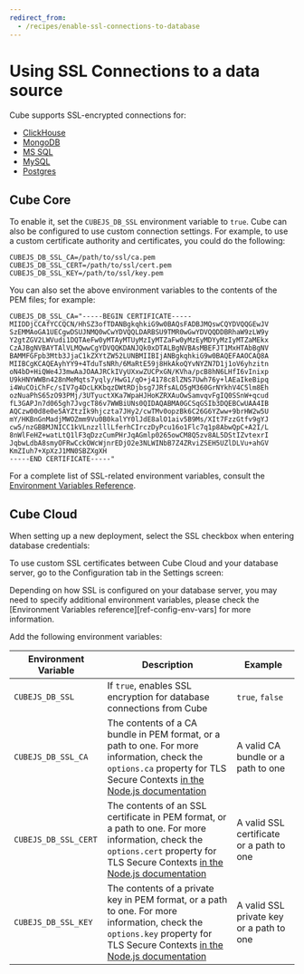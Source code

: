 ```yaml
---
redirect_from:
  - /recipes/enable-ssl-connections-to-database
---
```


# Using SSL Connections to a data source

Cube supports SSL-encrypted connections for:

- [ClickHouse][ref-config-db-clickhouse]
- [MongoDB][ref-config-db-mongodb]
- [MS SQL][ref-config-db-mssql]
- [MySQL][ref-config-db-mysql]
- [Postgres][ref-config-db-postgres]

## Cube Core

To enable it, set the `CUBEJS_DB_SSL` environment variable to `true`. Cube can
also be configured to use custom connection settings. For example, to use a
custom certificate authority and certificates, you could do the following:

```dotenv
CUBEJS_DB_SSL_CA=/path/to/ssl/ca.pem
CUBEJS_DB_SSL_CERT=/path/to/ssl/cert.pem
CUBEJS_DB_SSL_KEY=/path/to/ssl/key.pem
```

You can also set the above environment variables to the contents of the PEM
files; for example:

```dotenv
CUBEJS_DB_SSL_CA="-----BEGIN CERTIFICATE-----
MIIDDjCCAfYCCQCN/HhSZ3ofTDANBgkqhkiG9w0BAQsFADBJMQswCQYDVQQGEwJV
SzEMMAoGA1UECgwDSUJNMQ0wCwYDVQQLDARBSU9TMR0wGwYDVQQDDBRhaW9zLW9y
Y2gtZGV2LWVudi1DQTAeFw0yMTAyMTUyMzIyMTZaFw0yMzEyMDYyMzIyMTZaMEkx
CzAJBgNVBAYTAlVLMQwwCgYDVQQKDANJQk0xDTALBgNVBAsMBEFJT1MxHTAbBgNV
BAMMFGFpb3Mtb3JjaC1kZXYtZW52LUNBMIIBIjANBgkqhkiG9w0BAQEFAAOCAQ8A
MIIBCgKCAQEAyhYY9+4TduTsNRh/6MaRtE59j8HkAkoQYvNYZN7D1j1oV6yhzitn
oN4bD+HiQWe4J3mwAaJOAAJRCkIVyUXxwZUCPxGN/KVha/pcB8hN6LHfI6vInixp
U9kHNYWWBn428nMeMqts7yqly/HwG1/qO+j4178c8lZNS7Uwh76y+lAEaIkeBipq
i4WuCOiChFc/sIV7g4DcLKKbqzDWtRDjbsg7JRfsALO5gM360GrNYkhV4C5lm8Eh
ozNuaPhS65zO93PMj/3UTyuctXKa7WpaHJHoKZRXAuOwSamvqvFgIQ0SSnW+qcud
fL3GAPJn7d065gh7JvgcT86v7WWBiUNs0QIDAQABMA0GCSqGSIb3DQEBCwUAA4IB
AQCzw00d8e0e5AYZtzIk9hjczta7JHy2/cwTMv0opzBk6C26G6YZww+9brHW2w5U
mY/HKBnGnMadjMWOZmm9Vu0B0kalYY0lJdE8alO1aiv5B9Ms/XIt7FzzGtfv9gYJ
cw5/nzGBBMJNICC1kVLnzzlllLferhCIrczDyPcu16o1Flc7q1p8AbwQpC+A2I/L
8nWlFeHZ+watLtQ1lF3qDzzCumPHrJqAGmlp0265owCM8Q5zv8AL5DStIZvtexrI
JqbwLdbA8smyOFRwCckOWcWjnrEDjO2e3NLWINbB7Z4ZRviZSEH5UZlDLVu+ahGV
KmZIuh7+XpXzJ1MN0SBZXgXH
-----END CERTIFICATE-----"
```

For a complete list of SSL-related environment variables, consult the
[Environment Variables Reference][ref-env-var].

## Cube Cloud

When setting up a new deployment, select the SSL checkbox when entering database
credentials:

<Screenshot
  alt="Cube Cloud Database Connection Screen for Postgres"
  src="https://ucarecdn.com/a3edc952-41e2-4320-8c32-4524c85af5a6/"
/>

To use custom SSL certificates between Cube Cloud and your database server, go
to the <Btn>Configuration</Btn> tab in the <Btn>Settings</Btn> screen:

<WarningBox>

Depending on how SSL is configured on your database server, you may need to
specify additional environment variables, please check the [Environment
Variables reference][ref-config-env-vars] for more information.

</WarningBox>

<Screenshot
  alt="Cube Cloud Database Connection Screen"
  src="https://ucarecdn.com/1fd4354c-deec-4fc1-bfdb-e05636021efd/"
/>

Add the following environment variables:

| Environment Variable | Description                                                                                                                                                                                                 | Example                                  |
| -------------------- | ----------------------------------------------------------------------------------------------------------------------------------------------------------------------------------------------------------- | ---------------------------------------- |
| `CUBEJS_DB_SSL`      | If `true`, enables SSL encryption for database connections from Cube                                                                                                                                        | `true`, `false`                          |
| `CUBEJS_DB_SSL_CA`   | The contents of a CA bundle in PEM format, or a path to one. For more information, check the `options.ca` property for TLS Secure Contexts [in the Node.js documentation][nodejs-docs-tls-options]          | A valid CA bundle or a path to one       |
| `CUBEJS_DB_SSL_CERT` | The contents of an SSL certificate in PEM format, or a path to one. For more information, check the `options.cert` property for TLS Secure Contexts [in the Node.js documentation][nodejs-docs-tls-options] | A valid SSL certificate or a path to one |
| `CUBEJS_DB_SSL_KEY`  | The contents of a private key in PEM format, or a path to one. For more information, check the `options.key` property for TLS Secure Contexts [in the Node.js documentation][nodejs-docs-tls-options]       | A valid SSL private key or a path to one |

[nodejs-docs-tls-options]:
  https://nodejs.org/docs/latest/api/tls.html#tls_tls_createsecurecontext_options
[ref-config-db-clickhouse]: /product/configuration/data-sources/clickhouse
[ref-config-db-mongodb]: /product/configuration/data-sources/mongodb
[ref-config-db-mssql]: /product/configuration/data-sources/ms-sql
[ref-config-db-mysql]: /product/configuration/data-sources/mysql
[ref-config-db-postgres]: /product/configuration/data-sources/postgres
[ref-env-var]: /reference/configuration/environment-variables
